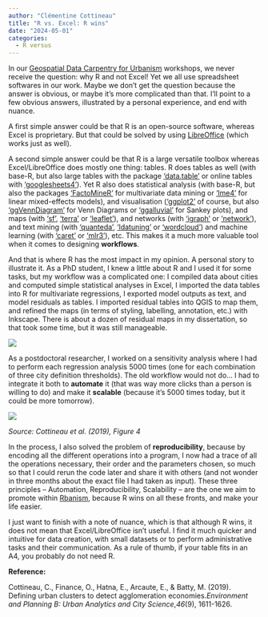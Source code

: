 ```yaml
---
author: "Clémentine Cottineau"
title: "R vs. Excel: R wins"
date: "2024-05-01"
categories:
  - R versus
---
```


In our [Geospatial Data Carpentry for Urbanism](https://carpentries-incubator.github.io/r-geospatial-urban/) workshops, we never receive the question: why R and not Excel! Yet we all use spreadsheet softwares in our work. Maybe we don’t get the question because the answer is obvious, or maybe it’s more complicated than that. I’ll point to a few obvious answers, illustrated by a personal experience, and end with nuance.

A first simple answer could be that R is an open-source software, whereas Excel is proprietary. But that could be solved by using [LibreOffice](https://www.libreoffice.org/) (which works just as well).

A second simple answer could be that R is a large versatile toolbox whereas Excel/LibreOffice does mostly one thing: tables. R does tables as well (with base-R, but also large tables with the package ['data.table'](https://rdatatable.gitlab.io/data.table/) or online tables with ['googlesheets4'](https://googlesheets4.tidyverse.org/)). Yet R also does statistical analysis (with base-R, but also the packages ['FactoMineR'](https://cran.r-project.org/web/packages/FactoMineR/index.html) for multivariate data mining or ['lme4'](https://cran.r-project.org/web/packages/lme4/vignettes/lmer.pdf) for linear mixed-effects models), and visualisation (['ggplot2'](https://ggplot2.tidyverse.org/) of course, but also ['ggVennDiagram'](https://cran.r-project.org/web/packages/ggVennDiagram/readme/README.html) for Venn Diagrams or ['ggalluvial'](https://cran.r-project.org/web/packages/ggalluvial/vignettes/ggalluvial.html) for Sankey plots), and maps (with ['sf'](https://cran.r-project.org/web/packages/sf/index.html), ['terra'](https://cran.r-project.org/web/packages/terra/index.html) or ['leaflet'](https://cran.r-project.org/web/packages/leaflet/index.html)), and networks (with ['igraph'](https://cran.r-project.org/web/packages/igraph/index.html) or ['network'](https://cran.r-project.org/web/packages/network/index.html)), and text mining (with ['quanteda'](https://quanteda.io/), ['ldatuning'](https://cran.r-project.org/web/packages/ldatuning/index.html) or ['wordcloud'](https://cran.r-project.org/web/packages/wordcloud/wordcloud.pdf)) and machine learning (with ['caret'](https://cran.r-project.org/web/packages/caret/index.html) or ['mlr3'](https://mlr3.mlr-org.com/)), etc. This makes it a much more valuable tool when it comes to designing **workflows**.

And that is where R has the most impact in my opinion. A personal story to illustrate it. As a PhD student, I knew a little about R and I used it for some tasks, but my workflow was a complicated one: I compiled data about cities and computed simple statistical analyses in Excel, I imported the data tables into R for multivariate regressions, I exported model outputs as text, and model residuals as tables. I imported residual tables into QGIS to map them, and refined the maps (in terms of styling, labelling, annotation, etc.) with Inkscape. There is about a dozen of residual maps in my dissertation, so that took some time, but it was still manageable.

![](worflow2.png)

As a postdoctoral researcher, I worked on a sensitivity analysis where I had to perform each regression analysis 5000 times (one for each combination of three city definition thresholds). The old workflow would not do… I had to integrate it both to **automate** it (that was way more clicks than a person is willing to do) and make it **scalable** (because it’s 5000 times today, but it could be more tomorrow).

![](ITERATION 1.jpeg)

*Source: Cottineau et al. (2019), Figure 4*

In the process, I also solved the problem of **reproducibility**, because by encoding all the different operations into a program, I now had a trace of all the operations necessary, their order and the parameters chosen, so much so that I could rerun the code later and share it with others (and not wonder in three months about the exact file I had taken as input). These three principles – Automation, Reproducibility, Scalability – are the one we aim to promote within [Rbanism](https://www.notion.so/Rbanism-Communication-Dashboard-e2460098c50d49c38bd37e34c80968b7?pvs=21), because R wins on all these fronts, and make your life easier.

I just want to finish with a note of nuance, which is that although R wins, it does not mean that Excel/LibreOffice isn’t useful. I find it much quicker and intuitive for data creation, with small datasets or to perform administrative tasks and their communication. As a rule of thumb, if your table fits in an A4, you probably do not need R.

**Reference:**

Cottineau, C., Finance, O., Hatna, E., Arcaute, E., & Batty, M. (2019). Defining urban clusters to detect agglomeration economies.*Environment and Planning B: Urban Analytics and City Science*,*46*(9), 1611-1626.